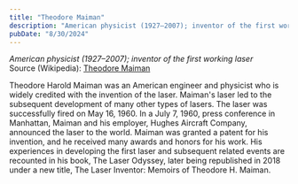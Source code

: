 ```yaml
---
title: "Theodore Maiman"
description: "American physicist (1927–2007); inventor of the first working laser"
pubDate: "8/30/2024"
---
```


*American physicist (1927–2007); inventor of the first working laser*  
Source (Wikipedia): [Theodore Maiman][1]

Theodore Harold Maiman was an American engineer and physicist who is widely credited with the invention of the laser. Maiman's laser led to the subsequent development of many other types of lasers. The laser was successfully fired on May 16, 1960. In a July 7, 1960, press conference in Manhattan, Maiman and his employer, Hughes Aircraft Company, announced the laser to the world. Maiman was granted a patent for his invention, and he received many awards and honors for his work. His experiences in developing the first laser and subsequent related events are recounted in his book, The Laser Odyssey, later being republished in 2018 under a new title, The Laser Inventor: Memoirs of Theodore H. Maiman.

[1]: https://en.wikipedia.org/wiki/Theodore_Maiman
